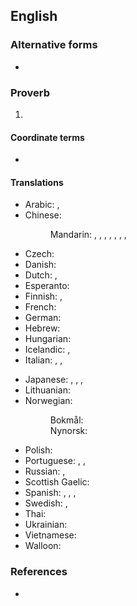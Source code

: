==English==

===Alternative forms===
* {{alter|en|it never rains but that it pours|when it rains, it pours}}

===Proverb===
{{en-proverb}}

# {{def|[[unfortunate|Unfortunate]] events occur in [[quantity]].}}
#: {{syn|en|misfortunes never come singly}}

====Coordinate terms====
* {{l|en|bad things come in threes}}

====Translations====
{{trans-top|unfortunate events occur in quantity}}
* Arabic: {{t|ar|هي المصائب لا تأتي فرادى}}, {{t|ar|المصائب لا تأتي فرادى}}
* Chinese:
*: Mandarin: {{t+|cmn|屋漏偏逢連夜雨}}, {{t+|cmn|屋漏偏逢连夜雨|tr=wū lòu piān féng lián yè yǔ|lit=when the roof is leaking, that's when you'll get several continuous nights of rain}}, {{t+|cmn|一波未平，一波又起}}, {{t+|cmn|一波未平，一波又起|tr=yī bō wèi píng yī bō yòu qǐ}}, {{t|cmn|喝口涼水都能塞牙縫}}, {{t|cmn|喝口凉水都能塞牙缝|tr=hē kǒu liángshuǐ sài yá fèng}}, {{t+|cmn|禍不單行}}, {{t+|cmn|祸不单行|tr=huòbùdānxíng|lit=distasters do not come alone}}
* Czech: {{i|vulgar}} {{t|cs|když se to sere, tak se to sere}}
* Danish: {{t|da|en ulykke kommer sjældent alene|lit=a misfortune seldom comes alone}}
* Dutch: {{t|nl|een ongeluk komt zelden alleen|lit=a misfortune seldom comes alone}}, {{t|nl|een ongeluk komt nooit alleen|lit=a misfortune never comes alone}}
* Esperanto: {{t|eo|malfeliĉo malofte venas sole|lit=a misfortune seldom comes alone}}
* Finnish: {{t|fi|kaikki on vastaan, vain saha puoltaa|lit=everything is against [me], only the saw pulls}}, {{t|fi|ei kahta kolmannetta}}
* French: {{t+|fr|un malheur ne vient jamais seul|lit=a misfortune never comes alone}}
* German: {{t+|de|ein Unglück kommt selten allein|lit=a misfortune seldom comes alone}}
* Hebrew: {{t|he|צרות באות בצרורות}}
* Hungarian: {{t+|hu|a baj nem jár egyedül|lit=trouble does not come alone}}
* Icelandic: {{t+|is|sjaldan er ein báran stök}}, {{t+|is|það er ýmist of eða van}}
* Italian: {{t|it|i guai non vengono mai da soli|lit=misfortunes never come alone}}, {{t|it|piove sul bagnato|lit=it rains on the wet}}, {{t|it|al peggio non c'è mai fine|lit=there is no ending to worse}}
{{trans-mid}}
* Japanese: {{t|ja|踏んだり蹴ったり|tr=ふんだりけったり, fundari-kettari|lit=we often tread on and we often bump off}}, {{t+|ja|泣きっ面に蜂|tr=なきっつらにはち, nakittsura ni hachi|lit=a wasp on a tearful face}}, {{t+|ja|弱り目に祟り目|tr=よわりめにたたりめ, yowari me ni tatari me|lit=in times of weakness, evil eyes}}, {{t|ja|降れば土砂降り|tr=ふればどしゃぶり, fureba doshaburi}}
* Lithuanian: {{t|lt|bėda viena nevaikšto}}
* Norwegian:
*: Bokmål: {{t+|nb|en ulykke kommer sjelden alene|lit=a misfortune seldom comes alone}}
*: Nynorsk: {{t|nn|ei ulykke kjem sjeldan aleine|lit=a misfortune seldom comes alone}}
* Polish: {{t+|pl|nieszczęścia chodzą parami}}
* Portuguese: {{t|pt|um mal nunca vem só}}, {{t|pt|uma desgraça nunca vem sozinha}}, {{t|pt|uma desgraça nunca vem só|lit=a misfortune never comes alone}}
* Russian: {{t+|ru|пришла́ беда́ — отворя́й воро́та|lit=when the trouble comes, open the gate}}, {{t+|ru|беда́ одна́ не хо́дит|lit=trouble does not come alone}}
* Scottish Gaelic: {{t|gd|nuair a thig air duine, thig air uile|lit=when it befalls one, it befalls all}}
* Spanish: {{t|es|las desgracias nunca vienen solas|lit=misfortunes never come alone}}, {{t|es|cuando llueve, diluvia|lit=when it rains, it pours}}, {{t|es|llueve sobre mojado|lit=it rains on the wet}}, {{t|es|si no quieres caldo, taza y media|lit=if you do not want broth, a bowl and a half}}
* Swedish: {{t|sv|en olycka kommer sällan ensam|lit=a misfortune seldom comes alone}}, {{t|sv|när det regnar så öser det ner}}
* Thai: {{t+|th|ความวัวไม่ทันหาย ความควายเข้ามาแทรก|tr=kwaam-wuua-mâi-tan-hǎai kwaam-kwaai-kâo-maa-sɛ̂ɛk|lit=the condition of cows does not yet cease, the condition of buffaloes comes in to join}}
* Ukrainian: {{t|uk|бі́да ні́коли сама́ не хо́дить|lit=trouble does not come alone}}
* Vietnamese: {{t-needed|vi}}
* Walloon: {{t+|wa|on måleur ni vént måy tot seu|lit=a misfortune never comes alone}}
{{trans-bottom}}

===References===
* {{cite-book
|author=Gregory Y. Titelman
|title=Random House Dictionary of Popular Proverbs and Sayings
|year=1996
|ISBN=0-679-44554-4
|page=172}}

{{catlangname|en|terms with placeholder "it"}}